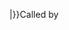 <includeonly>{{precision/1{{#expr:{{{1}}}={{{1}}}round-12}}|{{{1}}}}}</includeonly><noinclude>Called by {{lt|precision/0}}</noinclude>